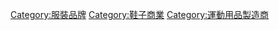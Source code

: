 {{Commonscat|Shoes by brand}}

[[Category:服裝品牌|Category:服裝品牌]]
[[Category:鞋子商業|Category:鞋子商業]]
[[Category:運動用品製造商|Category:運動用品製造商]]